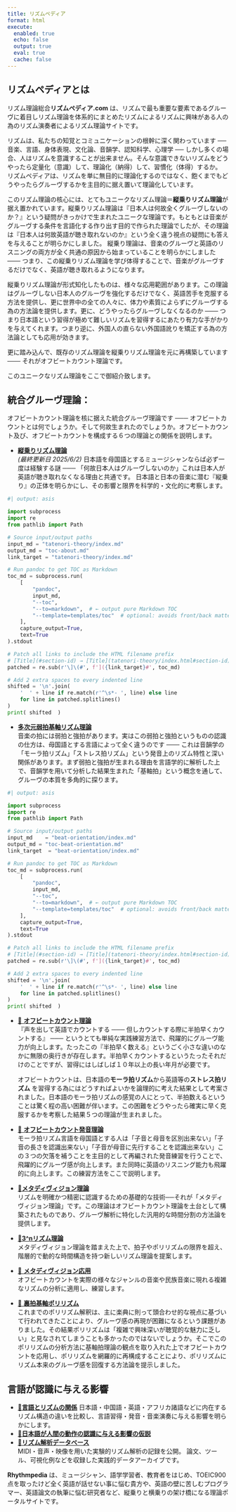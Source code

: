 ```yaml
---
title: リズムペディア
format: html
execute:
  enabled: true
  echo: false
  output: true
  eval: true
  cache: false
---
```

## リズムペディアとは

リズム理論総合**リズムペディア.com** は、リズムで最も重要な要素であるグルーヴに着目しリズム理論を体系的にまとめたリズムによるリズムに興味がある人の為のリズム演奏者によるリズム理論サイトです。

 リズムは、私たちの知覚とコミュニケーションの根幹に深く関わっています ── 音楽、言語、身体表現、文化論、音韻学、認知科学、心理学 ── しかし多くの場合、人はリズムを意識することが出来ません。そんな意識できないリズムをどうやったら定量化（意識）して、理論化（納得）して、習慣化（体得）するか。 リズムペディアは、リズムを単に無目的に理論化するのではなく、飽くまでもどうやったらグルーヴするかを主目的に据え置いて理論化しています。

このリズム理論の核心には、とてもユニークなリズム理論＝**縦乗りリズム理論**が据え置かれています。縦乗りリズム理論は『日本人は何故全くグルーヴしないのか？』という疑問がきっかけで生まれたユニークな理論です。もともとは音楽がグルーヴする条件を言語化する作り出す目的で作られた理論でしたが、その理論は『日本人は何故英語が聴き取れないのか』という全く違う視点の疑問にも答えを与えることが明らかにしました。 縦乗り理論は、音楽のグルーヴと英語のリスニングの両方が全く共通の原因から始まっていることを明らかにしました  ─── つまり、この縦乗りリズム理論を学び体得することで、音楽がグルーヴするだけでなく、英語が聴き取れるようになります。

縦乗りリズム理論が形式知化したものは、様々な応用範囲があります。この理論はグルーヴしない日本人のグルーヴを強化するだけでなく、英語苦手を克服する方法を提供し、更に世界中の全ての人々に、体力や素質によらずにグルーヴする為の方法論を提供します。更に、どうやったらグルーヴしなくなるのか ─── つまり日本語という習得が極めて難しいリズムを習得するにあたり有力な手がかりを与えてくれます。つまり逆に、外国人の直らない外国語訛りを矯正する為の方法論としても応用が効きます。

更に踏み込んで、既存のリズム理論を縦乗りリズム理論を元に再構築しています ─── それがオフビートカウント理論です。

このユニークなリズム理論をここで御紹介致します。

## 統合グルーヴ理論：

オフビートカウント理論を核に据えた統合グルーヴ理論です ─── オフビートカウントとは何でしょうか。そして何故生まれたのでしょうか。オフビートカウント及び、オフビートカウントを構成する６つの理論との関係を説明します。

- [**縦乗りリズム理論**](                                          tatenori-theory/index.md)  
   *(最終更新日 2025/6/2)*  日本語を母国語とするミュージシャンならば必ず一度は経験する謎 ─── 「何故日本人はグルーヴしないのか」これは日本人が英語が聴き取れなくなる理由と共通です。 日本語と日本の音楽に潜む『縦乗り』の正体を明らかにし、その影響と限界を科学的・文化的に考察します。
```python
#| output: asis

import subprocess
import re
from pathlib import Path

# Source input/output paths
input_md = "tatenori-theory/index.md"
output_md = "toc-about.md"
link_target = "tatenori-theory/index.md"

# Run pandoc to get TOC as Markdown
toc_md = subprocess.run(
    [
        "pandoc",
        input_md,
        "--toc",
        "--to=markdown",  # ← output pure Markdown TOC
        "--template=templates/toc"  # optional: avoids front/back matter
    ],
    capture_output=True,
    text=True
).stdout

# Patch all links to include the HTML filename prefix
# [Title](#section-id) → [Title](tatenori-theory/index.html#section-id)
patched = re.sub(r'\]\(#', f']({link_target}#', toc_md)

# Add 2 extra spaces to every indented line
shifted = '\n'.join(
    '  ' + line if re.match(r'^\s*- ', line) else line
    for line in patched.splitlines()
)
print( shifted  )
```
- [**多次元弱拍基軸リズム理論**](./beat-orientation/index.md)  
    音楽の拍には弱拍と強拍があります。実はこの弱拍と強拍というものの認識の仕方は、母国語とする言語によって全く違うのです ─── これは音韻学の「モーラ拍リズム」「ストレス拍リズム」という発音上のリズム特性と深い関係があります。まず弱拍と強拍が生まれる理由を言語学的に解析した上で、音韻学を用いて分析した結果生まれた「基軸拍」という概念を通して、グルーヴの本質を多角的に探ります。
```python
#| output: asis

import subprocess
import re
from pathlib import Path

# Source input/output paths
input_md    = "beat-orientation/index.md"
output_md = "toc-beat-orientation.md"
link_target  = "beat-orientation/index.md"

# Run pandoc to get TOC as Markdown
toc_md = subprocess.run(
    [
        "pandoc",
        input_md,
        "--toc",
        "--to=markdown",  # ← output pure Markdown TOC
        "--template=templates/toc"  # optional: avoids front/back matter
    ],
    capture_output=True,
    text=True
).stdout

# Patch all links to include the HTML filename prefix
# [Title](#section-id) → [Title](tatenori-theory/index.html#section-id)
patched = re.sub(r'\]\(#', f']({link_target}#', toc_md)

# Add 2 extra spaces to every indented line
shifted = '\n'.join(
    '  ' + line if re.match(r'^\s*- ', line) else line
    for line in patched.splitlines()
)
print( shifted  )
```
- [🚧  **オフビートカウント理論** ](offbeat-count-theory/about.md)  
    『声を出して英語でカウントする ─── 但しカウントする際に半拍早くカウントする』 ─── というとても単純な実践練習方法で、飛躍的にグルーヴ能力が向上します。たったこの『半拍早く数える』というごく小さな違いのなかに無限の奥行きが存在します。半拍早くカウントするというたったそれだけのことですが、習得にはしばしば１０年以上の長い年月が必要です。
    
    オフビートカウントは、日本語の**モーラ拍リズム**から英語等の**ストレス拍リズム** を習得する為にはどうすればよいかを論理的に考えた結果として考案されました。日本語のモーラ拍リズムの感覚の人にとって、半拍数えるということは驚く程の高い困難が伴います。この困難をどうやったら確実に早く克服するかを考察した結果５つの理論が生まれました。
- [🚧 **オフビートカウント発音理論** ](./phonetics/index.md)  
    モーラ拍リズム言語を母国語とする人は「子音と母音を区別出来ない」「子音の長さを認識出来ない」「子音が母音に先行することを認識出来ない」この３つの欠落を補うことを主目的として再編された発音練習を行うことで、飛躍的にグルーヴ感が向上します。また同時に英語のリスニング能力も飛躍的に向上します。この練習方法をここで説明します。
- [🚧**メタディヴィジョン理論** ](./metadivision/index.md)  
    リズムを明確かつ精密に認識するための基礎的な技術──それが「メタディヴィジョン理論」です。この理論はオフビートカウント理論を土台として構築されたものであり、グルーヴ解析に特化した汎用的な時間分割の方法論を提供します。
- [🚧**3^nリズム理論** ](./three-n-rhythm/index.md)  
    メタディヴィジョン理論を踏まえた上で、拍子やポリリズムの限界を超え、階層的で動的な時間構造を持つ新しいリズム理論を提案します。
* [🚧 **メタディヴィジョン応用**](./practical-metadivision/index.md)  
    オフビートカウントを実際の様々なジャンルの音楽や民族音楽に現れる複雑なリズムの分析に適用し、練習します。
* [🚧 **裏拍基軸ポリリズム**](./polyrhythm/index.md)  
    これまでのポリリズム解釈は、主に楽典に則って頭合わせ的な視点に基づいて行われてきたことにより、グルーヴ感の再現が困難になるという課題がありました。その結果ポリリズムは「複雑で興味深いが聴覚的な魅力に乏しい」と見なされてしまうことも多かったのではないでしょうか。そこでこのポリリズムの分析方法に基軸拍理論の観点を取り入れた上でオフビートカウントを応用し、ポリリズムを網羅的に再構成することにより、ポリリズムにリズム本来のグルーヴ感を回復する方法論を提示しました。

## 言語が認識に与える影響

- [🚧**言語とリズムの関係**](practical-analysys/index.md)
    日本語・中国語・英語・アフリカ諸語などに内在するリズム構造の違いを比較し、言語習得・発音・音楽演奏に与える影響を明らかにします。
- [🚧**日本語が人間の動作の認識に与える影響の仮説**  ](japanese-phonetic-hypothesys/index.md)  
- [🚧**リズム解析データベース** ]( resources.qmd )  
  MIDI・音声・映像を用いた実験的リズム解析の記録を公開。
  論文、ツール、可視化例などを収録した実践的データアーカイブです。


<!--
これまでポリリズムは、頭合わせで解釈されて研究されてきたことから、グルーヴしないという問題がありました。ポリリズムが**難しいだけで面白くない**という評価を受ける原因となってきました。このポリリズムを、基軸拍理論を加味した上で全て網羅的に再構成し、本来あるべきグルーヴを取り戻す方法論を提供します。
-->


**Rhythmpedia** は、ミュージシャン、語学学習者、教育者をはじめ、TOEIC900点を取ったけど全く英語が話せない事に悩む貴方や、英語の壁に苦しむプログラマー、英語論文の執筆に悩む研究者など、縦乗りと横乗りの架け橋になる理論ポータルサイトです。


